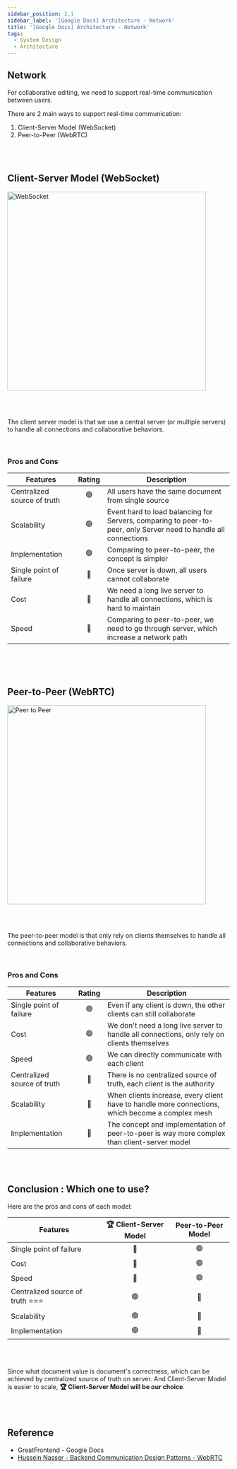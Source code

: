 ```yaml
---
sidebar_position: 2.1
sidebar_label: '[Google Docs] Architecture - Network'
title: '[Google Docs] Architecture - Network'
tags:
  - System Design
  - Architecture
---
```


## Network

For collaborative editing, we need to support real-time communication between users.

There are 2 main ways to support real-time communication:

1. Client-Server Model (WebSocket)
2. Peer-to-Peer (WebRTC)

<br /><br />

## Client-Server Model (WebSocket)


<img src="/img/websocket.png" width="450" alt="WebSocket" />

<br /><br />

The client server model is that we use a central server (or multiple servers) to handle all connections and collaborative behaviors.


<br />

### Pros and Cons

| Features | Rating | Description |
|------|:------:|------|
| Centralized source of truth | 🟢 | All users have the same document from single source |
| Scalability | 🟢 | Event hard to load balancing for Servers, comparing to peer-to-peer, only Server need to handle all connections |
| Implementation | 🟢 | Comparing to peer-to-peer, the concept is simpler |
| Single point of failure | 🔴 | Once server is down, all users cannot collaborate |
| Cost | 🔴 | We need a long live server to handle all connections, which is hard to maintain |
| Speed | 🔴 | Comparing to peer-to-peer, we need to go through server, which increase a network path |

<br /><br /><br />

## Peer-to-Peer (WebRTC)


<img src="/img/peer-to-peer.png" width="450" alt="Peer to Peer" />

<br /><br />

The peer-to-peer model is that only rely on clients themselves to handle all connections and collaborative behaviors.

<br />

### Pros and Cons

| Features | Rating | Description |
|------|:------:|------|
| Single point of failure | 🟢 | Even if any client is down, the other clients can still collaborate |
| Cost | 🟢 | We don't need a long live server to handle all connections, only rely on clients themselves |
| Speed | 🟢 | We can directly communicate with each client |
| Centralized source of truth | 🔴 | There is no centralized source of truth, each client is the authority |
| Scalability | 🔴 | When clients increase, every client have to handle more connections, which become a complex mesh |
| Implementation | 🔴 | The concept and implementation of peer-to-peer is way more complex than client-server model |


<br /><br />

## Conclusion : Which one to use?

Here are the pros and cons of each model:

| Features | 🏆 Client-Server Model | Peer-to-Peer Model |
|------|:------:|:------:|
| Single point of failure | 🔴 | 🟢 |
| Cost | 🔴 | 🟢 |
| Speed | 🔴 | 🟢 |
| Centralized source of truth ⭐️⭐️⭐️ | 🟢 | 🔴 |
| Scalability | 🟢 | 🔴 |
| Implementation | 🟢 | 🔴 |


<br /><br />

Since what document value is document's correctness, which can be achieved by centralized source of truth on server.
And Client-Server Model is easier to scale, **🏆 Client-Server Model will be our choice**.

<br /><br />

## Reference
- GreatFrontend - Google Docs
- [Hussein Nasser - Backend Communication Design Patterns - WebRTC](https://www.udemy.com/course/fundamentals-of-backend-communications-and-protocols/learn/lecture/34630282#overview)

<br /><br />